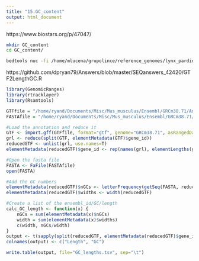 ```yaml
---
title: "15.GC_content"
output: html_document
---
```


https://www.biostars.org/p/47047/
```bash

mkdir GC_content
cd GC_content/

bedtools nuc -fi /home/mlucena/grupolince/reference_genomes/lynx_pardinus_genome/lp23.fa -bed /GRUPOS/grupolince/Lyp_annotation_Apr14_final/LYPA23C.CDS.GENE_promoters.GENE_introns.UTRs.ncRNA.lncRNA.lncRNA_introns.lncRNA_promoters.UCNE.intergenic.nr.gff3 > LYPA23C.CDS.GENE_promoters.GENE_introns.UTRs.ncRNA.lncRNA.lncRNA_introns.lncRNA_promoters.UCNE.intergenic.nr.GC_content.gff


```




https://github.com/dpryan79/Answers/blob/master/SEQanswers_42420/GTF2LengthGC.R
```r
library(GenomicRanges)
library(rtracklayer)
library(Rsamtools)

GTFfile = "/home/ryand/Documents/Misc/Mus_musculus/Ensembl/GRCm38.71/Annotation/Mus_musculus.GRCm38.71.gtf"
FASTAfile = "/home/ryand/Documents/Misc/Mus_musculus/Ensembl/GRCm38.71/Sequence/Mus_musculus.GRCm38.71.dna.toplevel.fa"

#Load the annotation and reduce it
GTF <- import.gff(GTFfile, format="gtf", genome="GRCm38.71", asRangedData=F, feature.type="exon")
grl <- reduce(split(GTF, elementMetadata(GTF)$gene_id))
reducedGTF <- unlist(grl, use.names=T)
elementMetadata(reducedGTF)$gene_id <- rep(names(grl), elementLengths(grl))

#Open the fasta file
FASTA <- FaFile(FASTAfile)
open(FASTA)

#Add the GC numbers
elementMetadata(reducedGTF)$nGCs <- letterFrequency(getSeq(FASTA, reducedGTF), "GC")[,1]
elementMetadata(reducedGTF)$widths <- width(reducedGTF)

#Create a list of the ensembl_id/GC/length
calc_GC_length <- function(x) {
    nGCs = sum(elementMetadata(x)$nGCs)
    width = sum(elementMetadata(x)$widths)
    c(width, nGCs/width)
}
output <- t(sapply(split(reducedGTF, elementMetadata(reducedGTF)$gene_id), calc_GC_length))
colnames(output) <- c("Length", "GC")

write.table(output, file="GC_lengths.tsv", sep="\t")
```


